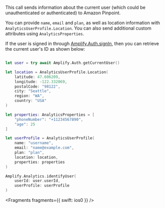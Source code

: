 This call sends information about the current user (which could be unauthenticated or authenticated) to Amazon Pinpoint.

You can provide `name`, `email` and `plan`, as well as location information with `AnalyticsUserProfile.Location`. You can also send additional custom attributes using `AnalyticsProperties`.

If the user is signed in through [Amplify.Auth.signIn](/[platform]/build-a-backend/auth/enable-sign-in/), then you can retrieve the current user's ID as shown below:

```swift

let user = try await Amplify.Auth.getCurrentUser()

let location = AnalyticsUserProfile.Location(
    latitude: 47.606209,
    longitude: -122.332069,
    postalCode: "98122",
    city: "Seattle",
    region: "WA",
    country: "USA"
)

let properties: AnalyticsProperties = [
    "phoneNumber": "+11234567890",
    "age": 25
]

let userProfile = AnalyticsUserProfile(
    name: "username",
    email: "name@example.com",
    plan: "plan",
    location: location,
    properties: properties
)

Amplify.Analytics.identifyUser(
    userId: user.userId,
    userProfile: userProfile
)
```


<Fragments fragments={{ swift: ios0 }} />
